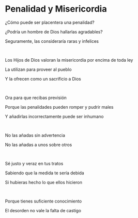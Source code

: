 # Penalidad y Misericordia

¿Cómo puede ser placentera una penalidad?

¿Podría un hombre de Dios hallarlas agradables?

Seguramente, las consideraría raras y infelices

<p></p>

<br />

Los Hijos de Dios valoran la misericordia por encima de toda ley

La utilizan para proveer al pueblo

Y la ofrecen como un sacrificio a Dios

<p></p>

<br />

Ora para que recibas previsión

Porque las penalidades pueden romper y pudrir males

Y añadirlas incorrectamente puede ser inhumano

<p></p>

<br />

No las añadas sin advertencia

No las añadas a unos sobre otros

<br />

Sé justo y veraz en tus tratos

Sabiendo que la medida te sería debida

Si hubieras hecho lo que ellos hicieron

<p></p>

<br />

Porque tienes suficiente conocimiento

El desorden no vale la falta de castigo